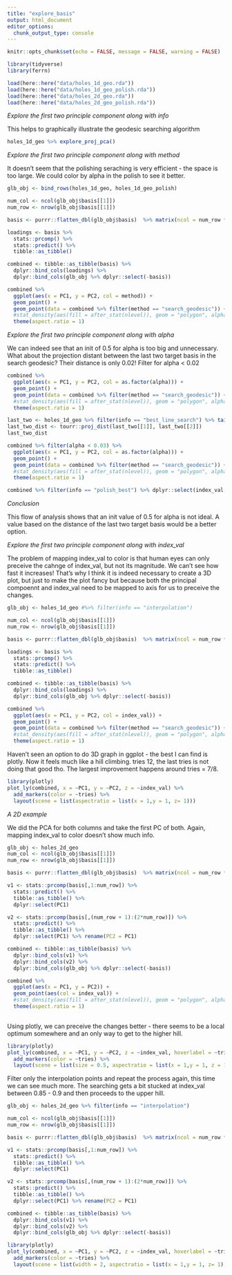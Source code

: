 ```yaml
---
title: "explore_basis"
output: html_document
editor_options: 
  chunk_output_type: console
---
```


```r
knitr::opts_chunk$set(echo = FALSE, message = FALSE, warning = FALSE)

library(tidyverse)
library(ferrn)

load(here::here("data/holes_1d_geo.rda"))
load(here::here("data/holes_1d_geo_polish.rda"))
load(here::here("data/holes_2d_geo.rda"))
load(here::here("data/holes_2d_geo_polish.rda"))
```

*Explore the first two principle component along with info*

This helps to graphically illustrate the geodesic searching algorithm

```r
holes_1d_geo %>% explore_proj_pca() 
```


*Explore the first two principle component along with method*

It doesn't seem that the polishing seraching is very efficient - the space is too large. We could color by alpha in the polish to see it better. 

```r
glb_obj <- bind_rows(holes_1d_geo, holes_1d_geo_polish)

num_col <- ncol(glb_obj$basis[[1]])
num_row <- nrow(glb_obj$basis[[1]])

basis <- purrr::flatten_dbl(glb_obj$basis)  %>% matrix(ncol = num_row * num_col, byrow = TRUE)

loadings <- basis %>%
  stats::prcomp() %>%
  stats::predict() %>%
  tibble::as_tibble()

combined <- tibble::as_tibble(basis) %>%
  dplyr::bind_cols(loadings) %>%
  dplyr::bind_cols(glb_obj %>% dplyr::select(-basis))

combined %>% 
  ggplot(aes(x = PC1, y = PC2, col = method)) +
  geom_point() +
  geom_point(data = combined %>% filter(method == "search_geodesic")) +
  #stat_density(aes(fill = after_stat(nlevel)), geom = "polygon", alpha = 0.5) +
  theme(aspect.ratio = 1)
```

*Explore the first two principle component along with alpha*

We can indeed see that an init of 0.5 for alpha is too big and unnecessary. What about the projection distant between the last two target basis in the search geodesic? Their distance is only 0.02! Filter for alpha < 0.02

```r
combined %>% 
  ggplot(aes(x = PC1, y = PC2, col = as.factor(alpha))) +
  geom_point() +
  geom_point(data = combined %>% filter(method == "search_geodesic")) +
  #stat_density(aes(fill = after_stat(nlevel)), geom = "polygon", alpha = 0.5) +
  theme(aspect.ratio = 1)
```


```r
last_two <- holes_1d_geo %>% filter(info == "best_line_search") %>% tail(2) %>% pull(basis)
last_two_dist <- tourr::proj_dist(last_two[[1]], last_two[[2]])
last_two_dist
```

```r
combined %>% filter(alpha < 0.03) %>% 
  ggplot(aes(x = PC1, y = PC2, col = as.factor(alpha))) +
  geom_point() +
  geom_point(data = combined %>% filter(method == "search_geodesic")) +
  #stat_density(aes(fill = after_stat(nlevel)), geom = "polygon", alpha = 0.5) +
  theme(aspect.ratio = 1)
```

```r
combined %>% filter(info == "polish_best") %>% dplyr::select(index_val, alpha, loop)
```

*Conclusion*

This flow of analysis shows that an init value of 0.5 for alpha is not ideal. A value based on the distance of the last two target basis would be a better option.


*Explore the first two principle component along with index_val*

The problem of mapping index_val to color is that human eyes can only preceive the cahnge of index_val, but not its magnitude. We can't see how fast it increases! That's why I think it is indeed necessary to create a 3D plot, but just to make the plot fancy but because both the principal compoennt and index_val need to be mapped to axis for us to preceive the changes.

```r
glb_obj <- holes_1d_geo #%>% filter(info == "interpolation")

num_col <- ncol(glb_obj$basis[[1]])
num_row <- nrow(glb_obj$basis[[1]])

basis <- purrr::flatten_dbl(glb_obj$basis)  %>% matrix(ncol = num_row * num_col, byrow = TRUE)

loadings <- basis %>%
  stats::prcomp() %>%
  stats::predict() %>%
  tibble::as_tibble()

combined <- tibble::as_tibble(basis) %>%
  dplyr::bind_cols(loadings) %>%
  dplyr::bind_cols(glb_obj %>% dplyr::select(-basis))

combined %>% 
  ggplot(aes(x = PC1, y = PC2, col = index_val)) +
  geom_point() +
  geom_point(data = combined %>% filter(method == "search_geodesic")) +
  #stat_density(aes(fill = after_stat(nlevel)), geom = "polygon", alpha = 0.5) +
  theme(aspect.ratio = 1)
```

Haven't seen an option to do 3D graph in ggplot - the best I can find is plotly. Now it feels much like a hill climbing. tries 12, the last tries is not doing that good tho. The largest improvement happens around tries = 7/8. 

```r
library(plotly)
plot_ly(combined, x = ~PC1, y = ~PC2, z = ~index_val) %>%
  add_markers(color = ~tries) %>% 
  layout(scene = list(aspectratio = list(x = 1,y = 1, z= 1)))

```


*A 2D example*

We did the PCA for both columns and take the first PC of both. Again, mapping index_val to color doesn't show much info. 

```r
glb_obj <- holes_2d_geo
num_col <- ncol(glb_obj$basis[[1]])
num_row <- nrow(glb_obj$basis[[1]])

basis <- purrr::flatten_dbl(glb_obj$basis)  %>% matrix(ncol = num_row * num_col, byrow = TRUE)

v1 <- stats::prcomp(basis[,1:num_row]) %>%
  stats::predict() %>%
  tibble::as_tibble() %>%
  dplyr::select(PC1)

v2 <- stats::prcomp(basis[,(num_row + 1):(2*num_row)]) %>%
  stats::predict() %>%
  tibble::as_tibble() %>%
  dplyr::select(PC1) %>% rename(PC2 = PC1)

combined <- tibble::as_tibble(basis) %>%
  dplyr::bind_cols(v1) %>%
  dplyr::bind_cols(v2) %>%
  dplyr::bind_cols(glb_obj %>% dplyr::select(-basis))

combined %>% 
  ggplot(aes(x = PC1, y = PC2)) +
  geom_point(aes(col = index_val)) +
  #stat_density(aes(fill = after_stat(nlevel)), geom = "polygon", alpha = 0.5) +
  theme(aspect.ratio = 1)
  
```

Using plotly, we can preceive the changes better - there seems to be a local optimum somewhere and an only way to get to the higher hill. 

```r
library(plotly)
plot_ly(combined, x = ~PC1, y = ~PC2, z = ~index_val, hoverlabel = ~tries) %>%
  add_markers(color = ~tries) %>% 
  layout(scene = list(size = 0.5, aspectratio = list(x = 1,y = 1, z = 1)))
```


Filter only the interpolation points and repeat the process again, this time we can see much more. The searching gets a bit stucked at index_val between 0.85 - 0.9 and then proceeds to the upper hill.


```r
glb_obj <- holes_2d_geo %>% filter(info == "interpolation")

num_col <- ncol(glb_obj$basis[[1]])
num_row <- nrow(glb_obj$basis[[1]])

basis <- purrr::flatten_dbl(glb_obj$basis)  %>% matrix(ncol = num_row * num_col, byrow = TRUE)

v1 <- stats::prcomp(basis[,1:num_row]) %>%
  stats::predict() %>%
  tibble::as_tibble() %>%
  dplyr::select(PC1)

v2 <- stats::prcomp(basis[,(num_row + 1):(2*num_row)]) %>%
  stats::predict() %>%
  tibble::as_tibble() %>%
  dplyr::select(PC1) %>% rename(PC2 = PC1)

combined <- tibble::as_tibble(basis) %>%
  dplyr::bind_cols(v1) %>%
  dplyr::bind_cols(v2) %>%
  dplyr::bind_cols(glb_obj %>% dplyr::select(-basis))
```

```r
library(plotly)
plot_ly(combined, x = ~PC1, y = ~PC2, z = ~index_val, hoverlabel = ~tries) %>%
  add_markers(color = ~tries) %>% 
  layout(scene = list(width = 2, aspectratio = list(x = 1,y = 1, z= 1)))
```



